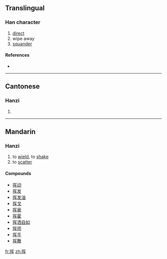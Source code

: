 {{also|揮}}
==Translingual==

===Han character===
{{Han char|rn=64|rad=手|as=06|sn=9|four=|canj=手月大手 (QBKQ)}}

# [[direct]]
# wipe away
# [[squander]]

====References====
* {{Han ref|kx=0431.171|hdz=31876.020|uh=6325|ud=25381}}

----

==Cantonese==

===Hanzi===
{{yue-hanzi|jyut=|y=fai1|tra=揮}}

# {{defn|Cantonese|sort=手06}}

----

==Mandarin==

===Hanzi===
{{cmn-hanzi|tra=揮|pin=[[huī]] ([[hui1]])|wg=hui<sup>1</sup>}}

# to [[wield]], to [[shake]]
# to [[scatter]]

====Compounds====
* [[挥动]]
* [[挥发]]
* [[挥发油]]
* [[挥戈]]
* [[挥毫]]
* [[挥霍]]
* [[挥洒自如]]
* [[挥师]]
* [[挥手]]
* [[挥舞]]

[[fr:挥]]
[[zh:挥]]